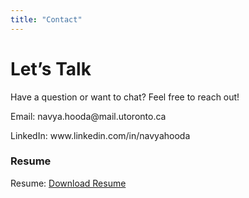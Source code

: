 ```yaml
---
title: "Contact"
---
```


# Let's Talk

Have a question or want to chat? Feel free to reach out! 

Email: navya.hooda@mail.utoronto.ca

LinkedIn: www.linkedin.com/in/navyahooda


### Resume 
Resume: [Download Resume](https://github.com/hoodanav/personal_website/raw/main/Personal-Website-main/Navya_Hooda_Resume_Final.pdf)